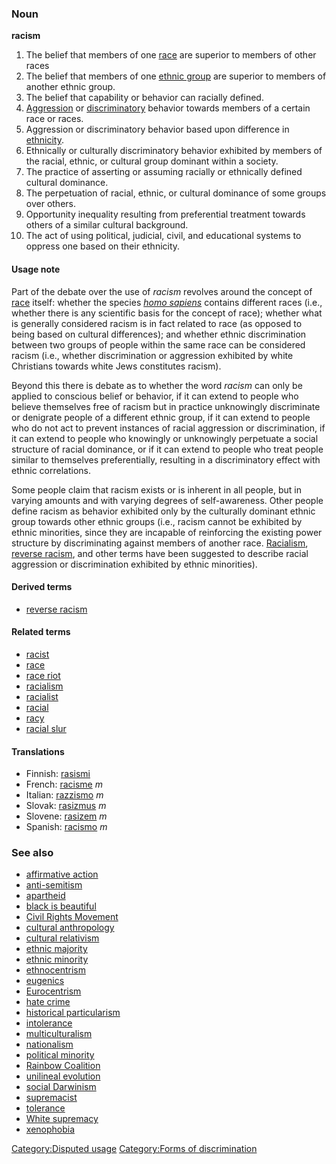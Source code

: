 ===Noun===
'''racism'''

# The belief that members of one [[race]] are superior to members of other races
# The belief that members of one [[ethnic group]] are superior to members of another ethnic group.
# The belief that capability or behavior can racially defined.
# [[Aggression]] or [[discriminatory]] behavior towards members of a certain race or races.
# Aggression or discriminatory behavior based upon difference in [[ethnicity]].
# Ethnically or culturally discriminatory behavior exhibited by members of the racial, ethnic, or cultural group dominant within a society.
# The practice of asserting or assuming racially or ethnically defined cultural dominance.
# The perpetuation of racial, ethnic, or cultural dominance of some groups over others.
# Opportunity inequality resulting from preferential treatment towards others of a similar cultural background.
# The act of using political, judicial, civil, and educational systems to oppress one based on their ethnicity.

==== Usage note ====
Part of the debate over the use of ''racism'' revolves around the concept of [[race]] itself: whether the species ''[[homo sapiens]]'' contains different races (i.e., whether there is any scientific basis for the concept of race); whether what is generally considered racism is in fact related to race (as opposed to being based on cultural differences); and whether ethnic discrimination between two groups of people within the same race can be considered racism (i.e., whether discrimination or aggression exhibited by white Christians towards white Jews constitutes racism).

Beyond this there is debate as to whether the word ''racism'' can only be applied to conscious belief or behavior, if it can extend to people who believe themselves free of racism but in practice unknowingly discriminate or denigrate people of a different ethnic group, if it can extend to people who do not act to prevent instances of racial aggression or discrimination, if it can extend to people who knowingly or unknowingly perpetuate a social structure of racial dominance, or if it can extend to people who treat people similar to themselves preferentially, resulting in a discriminatory effect with ethnic correlations.

Some people claim that racism exists or is inherent in all people, but in varying amounts and with varying degrees of self-awareness.  Other people define racism as behavior exhibited only by the culturally dominant ethnic group towards other ethnic groups (i.e., racism cannot be exhibited by ethnic minorities, since they are incapable of reinforcing the existing power structure by discriminating against members of another race.  [[Racialism]], [[reverse racism]], and other terms have been suggested to describe racial aggression or discrimination exhibited by ethnic minorities).

==== Derived terms ====
*[[reverse racism]]

==== Related terms ====
*[[racist]]
*[[race]]
*[[race riot]]
*[[racialism]]
*[[racialist]]
*[[racial]]
*[[racy]]
*[[racial slur]]

====Translations====
*Finnish: [[rasismi]]
*French: [[racisme]] ''m''
*Italian: [[razzismo]] ''m''
*Slovak: [[rasizmus]] ''m''
*Slovene: [[rasizem]] ''m''
*Spanish: [[racismo]] ''m''

=== See also ===
*[[affirmative action]]
*[[anti-semitism]]
*[[apartheid]]
*[[black is beautiful]]
*[[Civil Rights Movement]]
*[[cultural anthropology]]
*[[cultural relativism]]
*[[ethnic majority]]
*[[ethnic minority]]
*[[ethnocentrism]]
*[[eugenics]]
*[[Eurocentrism]]
*[[hate crime]]
*[[historical particularism]]
*[[intolerance]]
*[[multiculturalism]]
*[[nationalism]]
*[[political minority]]
*[[Rainbow Coalition]]
*[[unilineal evolution]]
*[[social Darwinism]]
*[[supremacist]]
*[[tolerance]]
*[[White supremacy]]
*[[xenophobia]]




[[Category:Disputed usage]] [[Category:Forms of discrimination]]